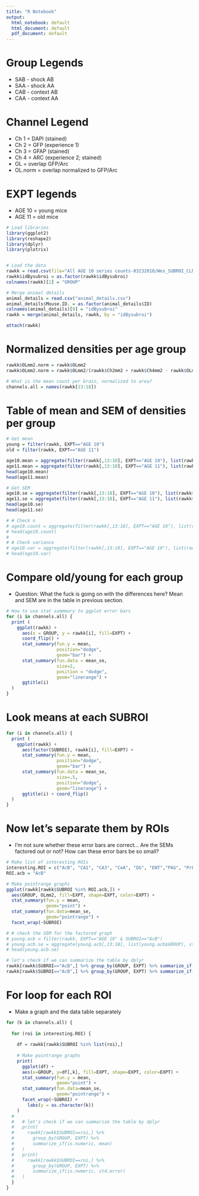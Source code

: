 ```yaml
---
title: "R Notebook"
output:
  html_notebook: default
  html_document: default
  pdf_document: default
---
```


# Group Legends
- SAB - shock AB
- SAA - shock AA
- CAB - context AB
- CAA - context AA

# Channel Legend
- Ch 1 = DAPI (stained)
- Ch 2 = GFP (experience 1)
- Ch 3 = GFAP (stained)
- Ch 4 = ARC (experience 2; stained)
- OL = overlap GFP/Arc
- OL.norm = overlap normalized to GFP/Arc

# EXPT legends
- AGE 10 = young mice
- AGE 11 = old mice

```r
# Load libraries
library(ggplot2)
library(reshape2)
library(dplyr)
library(plotrix)


# Load the data
rawkk = read.csv(file="All AGE 10 series counts-03232018/Wes_SUBROI_CLN_STACKED.csv", header=TRUE, sep=",")
rawkk$idBysubroi = as.factor(rawkk$idBysubroi)
colnames(rawkk)[2] = "GROUP"

# Merge animal details
animal_details = read.csv("animal_details.csv")
animal_details$Mouse.ID. = as.factor(animal_details$ID)
colnames(animal_details)[9] = "idBysubroi"
rawkk = merge(animal_details, rawkk, by = "idBysubroi")

attach(rawkk)


```


# Normalized densities per age group
```r

rawkk$OLmm2.norm = rawkk$OLmm2
rawkk$OLmm2.norm = rawkk$OLmm2/(rawkk$Ch2mm2 + rawkk$Ch4mm2 - rawkk$OLmm2)

# What is the mean count per brain, normalized to area?
channels.all = names(rawkk[13:18])


```

# Table of mean and SEM of densities per group
```r
# Get mean
young = filter(rawkk, EXPT=="AGE 10")
old = filter(rawkk, EXPT=="AGE 11")

age10.mean = aggregate(filter(rawkk[,13:18], EXPT=="AGE 10"), list(rawkk$GROUP[rawkk$EXPT=="AGE 10"]), mean)
age11.mean = aggregate(filter(rawkk[,13:18], EXPT=="AGE 11"), list(rawkk$GROUP[rawkk$EXPT=="AGE 11"]), mean)
head(age10.mean)
head(age11.mean)

# Get SEM
age10.se = aggregate(filter(rawkk[,13:18], EXPT=="AGE 10"), list(rawkk$GROUP[rawkk$EXPT=="AGE 10"]), std.error)
age11.se = aggregate(filter(rawkk[,13:18], EXPT=="AGE 11"), list(rawkk$GROUP[rawkk$EXPT=="AGE 11"]), std.error)
head(age10.se)
head(age11.se)

# # Check n
# age10.count = aggregate(filter(rawkk[,13:18], EXPT=="AGE 10"), list(rawkk$GROUP[rawkk$EXPT=="AGE 10"]), count)
# head(age10.count)
# 
# # Check variance
# age10.var = aggregate(filter(rawkk[,13:18], EXPT=="AGE 10"), list(rawkk$GROUP[rawkk$EXPT=="AGE 10"]), var)
# head(age10.var)


```



# Compare old/young for each group
- Question: What the fuck is going on with the differences here? Mean and SEM are in the table in previous section. 
```r
# How to use stat summmary to ggplot error bars
for (i in channels.all) {
  print (
    ggplot(rawkk) + 
      aes(x = GROUP, y = rawkk[i], fill=EXPT) +
      coord_flip() + 
      stat_summary(fun.y = mean, 
                   position="dodge",
                   geom="bar") +
      stat_summary(fun.data = mean_se, 
                   size=2,
                   position = "dodge",
                   geom="linerange") +
      ggtitle(i)
  )
}
```



# Look means at each SUBROI
```r
for (i in channels.all) {
  print (
    ggplot(rawkk) +
      aes(factor(SUBROI), rawkk[i], fill=EXPT) + 
      stat_summary(fun.y = mean, 
                   position="dodge",
                   geom="bar") +
      stat_summary(fun.data = mean_se, 
                   size=.5,
                   position="dodge",
                   geom="linerange") +
      ggtitle(i) + coord_flip() 
  )
}

```


# Now let's separate them by ROIs
- I'm not sure whether these error bars are correct... Are the SEMs factored out or not? How can these error bars be so small?
```r

# Make list of interesting ROIs
interesting.ROI = c("AcB", "CA1", "CA3", "CeA", "DG", "ENT","PAG", "PrL", "RSCla", "LA", "LAT")
ROI.acb = "AcB"

# Make pointrange graphs 
ggplot(rawkk[rawkk$SUBROI %in% ROI.acb,]) +
  aes(GROUP, OLmm2, fill=EXPT, shape=EXPT, color=EXPT) +
  stat_summary(fun.y = mean, 
               geom="point") +
  stat_summary(fun.data=mean_se, 
               geom="pointrange") +
  facet_wrap(~SUBROI)

# # check the SEM for the factored graph
# young.acb = filter(rawkk, EXPT=="AGE 10" & SUBROI=="AcB")
# young.acb.se = aggregate(young.acb[,13:18], list(young.acb$GROUP), std.error)
# head(young.acb.se)

# let's check if we can summarize the table by dplyr
rawkk[rawkk$SUBROI=="AcB",] %>% group_by(GROUP, EXPT) %>% summarize_if(is.numeric, mean)
rawkk[rawkk$SUBROI=="AcB",] %>% group_by(GROUP, EXPT) %>% summarize_if(is.numeric, std.error)


```




# For loop for each ROI
- Make a graph and the data table separately

```r

for (k in channels.all) {
  
  for (roi in interesting.ROI) {
    
    df = rawkk[rawkk$SUBROI %in% list(roi),]
    
    # Make pointrange graphs 
    print(
      ggplot(df) +
      aes(x=GROUP, y=df[,k], fill=EXPT, shape=EXPT, color=EXPT) +
      stat_summary(fun.y = mean, 
                   geom="point") +
      stat_summary(fun.data=mean_se, 
                   geom="pointrange") +
      facet_wrap(~SUBROI) + 
        labs(y = as.character(k))
    )
  #   
  #   # let's check if we can summarize the table by dplyr
  #   print(
  #     rawkk[rawkk$SUBROI==roi,] %>% 
  #       group_by(GROUP, EXPT) %>%
  #       summarize_if(is.numeric, mean)
  #   )
  #   print(
  #     rawkk[rawkk$SUBROI==roi,] %>% 
  #       group_by(GROUP, EXPT) %>% 
  #       summarize_if(is.numeric, std.error)
  #   )
  }
}




```


